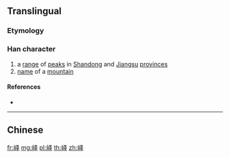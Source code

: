 {{also|嶧}}
==Translingual==

===Etymology===
{{Han simp|嶧|f=睪|t=𠬤}}

===Han character===
{{Han char|rn=46|rad=山|as=05|sn=8|four=|canj=UEQ|ids=⿰山𠬤}}

# a [[range]] of [[peak]]s in [[Shandong]] and [[Jiangsu]] [[province]]s
# [[name]] of a [[mountain]]

====References====
* {{Han ref|kx=0310.071|hdz=10769.080|uh=5CC4|ud=23748}}

----

==Chinese==
{{zh-see|嶧}}

[[fr:峄]]
[[mg:峄]]
[[pl:峄]]
[[th:峄]]
[[zh:峄]]